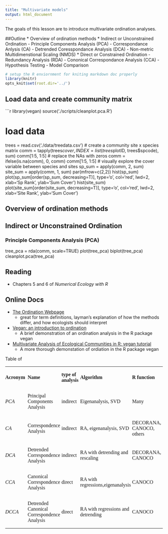```yaml
---
title: "Multivariate models"
output: html_document
---
```


The goals of this lesson are to introduce multivariate ordination analyses.

##Outline
* Overview of ordination methods
* Indirect or Unconstrained Ordination
    - Principle Components Analysis (PCA)
    - Correspondance Anlysis (CA) 
    - Detrended Coresspondance Analysis (DCA)
    - Non-metric Multidimenstional Scaling (NMDS)
* Direct or Constrained Ordination
    - Redundancy Analysis (RDA)
    - Cononical Correspondance Analysis (CCA)
    - Hypothesis Testing
    - Model Comparison

```r
# setup the R enviornment for kniting markdown doc properly
library(knitr)
opts_knit$set(root.dir='../')
```

## Load data and create community matrix
```r
library(vegan)
source('./scripts/cleanplot.pca.R')

# load data
trees = read.csv('./data/treedata.csv')
# create a community site x species matrix
comm = tapply(trees$cover, INDEX = list(trees$plotID, trees$spcode), sum)
comm[1:5, 1:5]
# replace the NAs with zeros
comm = ifelse(is.na(comm), 0, comm)
comm[1:5, 1:5]
# visually explore the cover variable between species and sites
sp_sum = apply(comm, 2, sum)
site_sum = apply(comm, 1, sum)
par(mfrow=c(2,2))
hist(sp_sum)
plot(sp_sum[order(sp_sum, decreasing=T)], type='o', col='red', lwd=2,
     xlab='Sp Rank', ylab='Sum Cover')
hist(site_sum)
plot(site_sum[order(site_sum, decreasing=T)], type='o', col='red', lwd=2,
     xlab='Site Rank', ylab='Sum Cover')

## Overview of ordination methods

<insert_table>

## Indirect or Unconstrained Ordination
### Principle Components Analysis (PCA)

tree_pca = rda(comm, scale=TRUE)
plot(tree_pca)
biplot(tree_pca)
cleanplot.pca(tree_pca)


## Reading
* Chapters 5 and 6 of *Numerical Ecology with R*

## Online Docs
* [The Ordination Webpage](http://ordination.okstate.edu/)
    - great for term definitions, layman's explanation of how the methods
    differ, and how ecologists should interpret
* [Vegan: an introduction to ordination](http://cran.r-project.org/web/packages/vegan/vignettes/intro-vegan.pdf)
    - A brief demonstration of an ordination analysis in the R package vegan
* [Multivariate Analysis of Ecological Communities in R: vegan tutorial](http://cc.oulu.fi/~jarioksa/opetus/metodi/vegantutor.pdf)
    - A more thorough demonstation of ordiation in the R package vegan

Table of 
<table cellpadding="0" cellspacing="2">
    <tr>
		<td width="148" style="border: none; padding: 0in">
			<p><font face="Times New Roman, serif"><font size="3" style="font-size: 12pt"><b>Acronym</b></font></font></p>
		</td>
		<td width="150" style="border: none; padding: 0in">
			<p><font face="Times New Roman, serif"><font size="3" style="font-size: 12pt"><b>Name</b>&nbsp;</font></font></p>
		</td>
		<td width="113" style="border: none; padding: 0in">
			<p><font face="Times New Roman, serif"><font size="3" style="font-size: 12pt"><b>type
			of analysis</b></font></font></p>
		</td>
		<td width="124" style="border: none; padding: 0in">
			<p><font face="Times New Roman, serif"><font size="3" style="font-size: 12pt"><b>Algorithm</b>&nbsp;</font></font></p>
		</td>
		<td width="148" style="border: none; padding: 0in">
			<p><font face="Times New Roman, serif"><font size="3" style="font-size: 12pt"><b>R
			function</b></font></font></p>
		</td>
	</tr>
	<tr>
		<td width="97" style="border: none; padding: 0in">
			<p><font face="Times New Roman, serif"><font size="3" style="font-size: 12pt"><i>PCA</i></font></font></p>
		</td>
		<td width="150" style="border: none; padding: 0in">
			<p><font face="Times New Roman, serif"><font size="3" style="font-size: 12pt">Principal
			Components Analysis&nbsp;</font></font></p>
		</td>
		<td width="113" style="border: none; padding: 0in">
			<p><font face="Times New Roman, serif"><font size="3" style="font-size: 12pt">indirect</font></font></p>
		</td>
		<td width="124" style="border: none; padding: 0in">
			<p><font face="Times New Roman, serif"><font size="3" style="font-size: 12pt">Eigenanalysis,
			SVD&nbsp;</font></font></p>
		</td>
		<td width="148" style="border: none; padding: 0in">
			<p><font face="Times New Roman, serif"><font size="3" style="font-size: 12pt">Many</font></font></p>
		</td>
	</tr>
	<tr>
		<td width="97" style="border: none; padding: 0in">
			<p><font face="Times New Roman, serif"><font size="3" style="font-size: 12pt"><i>CA</i></font></font></p>
		</td>
		<td width="150" style="border: none; padding: 0in">
			<p><font face="Times New Roman, serif"><font size="3" style="font-size: 12pt">Correspondence
			Analysis&nbsp;</font></font></p>
		</td>
		<td width="113" style="border: none; padding: 0in">
			<p><font face="Times New Roman, serif"><font size="3" style="font-size: 12pt">indirect</font></font></p>
		</td>
		<td width="124" style="border: none; padding: 0in">
			<p><font face="Times New Roman, serif"><font size="3" style="font-size: 12pt">RA,&nbsp;eigenanalysis,
			SVD&nbsp;</font></font></p>
		</td>
		<td width="148" style="border: none; padding: 0in">
			<p><font face="Times New Roman, serif"><font size="3" style="font-size: 12pt">DECORANA,
			CANOCO, others</font></font></p>
		</td>
	</tr>
	<tr>
		<td width="97" style="border: none; padding: 0in">
			<p><font face="Times New Roman, serif"><font size="3" style="font-size: 12pt"><i>DCA</i></font></font></p>
		</td>
		<td width="150" style="border: none; padding: 0in">
			<p><font face="Times New Roman, serif"><font size="3" style="font-size: 12pt">Detrended
			Correspondence Analysis&nbsp;</font></font></p>
		</td>
		<td width="113" style="border: none; padding: 0in">
			<p><font face="Times New Roman, serif"><font size="3" style="font-size: 12pt">indirect</font></font></p>
		</td>
		<td width="124" style="border: none; padding: 0in">
			<p><font face="Times New Roman, serif"><font size="3" style="font-size: 12pt">RA
			with detrending and rescaling&nbsp;</font></font></p>
		</td>
		<td width="148" style="border: none; padding: 0in">
			<p><font face="Times New Roman, serif"><font size="3" style="font-size: 12pt">DECORANA,
			CANOCO</font></font></p>
		</td>
	</tr>
	<tr>
		<td width="97" style="border: none; padding: 0in">
			<p><font face="Times New Roman, serif"><font size="3" style="font-size: 12pt"><i>CCA&nbsp;</i></font></font></p>
		</td>
		<td width="150" style="border: none; padding: 0in">
			<p><font face="Times New Roman, serif"><font size="3" style="font-size: 12pt">Canonical
			Correspondence Analysis&nbsp;</font></font></p>
		</td>
		<td width="113" style="border: none; padding: 0in">
			<p><font face="Times New Roman, serif"><font size="3" style="font-size: 12pt">direct</font></font></p>
		</td>
		<td width="124" style="border: none; padding: 0in">
			<p><font face="Times New Roman, serif"><font size="3" style="font-size: 12pt">RA
			with regressions,eigenanalysis&nbsp;</font></font></p>
		</td>
		<td width="148" style="border: none; padding: 0in">
			<p><font face="Times New Roman, serif"><font size="3" style="font-size: 12pt">CANOCO</font></font></p>
		</td>
	</tr>
	<tr>
		<td width="97" style="border: none; padding: 0in">
			<p><font face="Times New Roman, serif"><font size="3" style="font-size: 12pt"><i>DCCA</i></font></font></p>
		</td>
		<td width="150" style="border: none; padding: 0in">
			<p><font face="Times New Roman, serif"><font size="3" style="font-size: 12pt">Detrended
			Canonical Correspondence Analysis&nbsp;</font></font></p>
		</td>
		<td width="113" style="border: none; padding: 0in">
			<p><font face="Times New Roman, serif"><font size="3" style="font-size: 12pt">direct</font></font></p>
		</td>
		<td width="124" style="border: none; padding: 0in">
			<p><font face="Times New Roman, serif"><font size="3" style="font-size: 12pt">RA
			with regressions and detrending&nbsp;</font></font></p>
		</td>
		<td width="148" style="border: none; padding: 0in">
			<p><font face="Times New Roman, serif"><font size="3" style="font-size: 12pt">CANOCO</font></font></p>
		</td>
	</tr>
</table>

